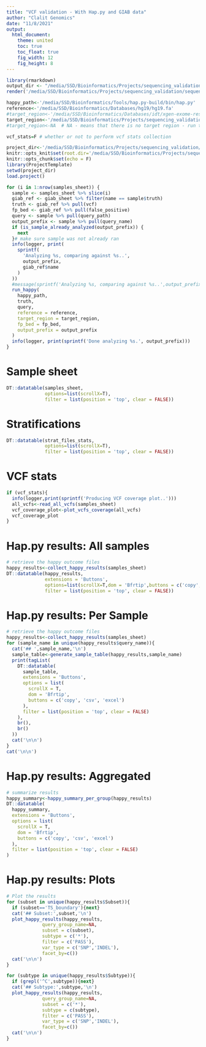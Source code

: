 ```yaml
---
title: "VCF validation - With Hap.py and GIAB data"
author: "Clalit Genomics"
date: "11/8/2021"
output: 
  html_document:
    theme: united
    toc: true
    toc_float: true
    fig_width: 12
    fig_height: 8
---
```


```r
library(rmarkdown)
output_dir <- "/media/SSD/Bioinformatics/Projects/sequencing_validation/sequencing_validation_project/output/reports"
render('/media/SSD/Bioinformatics/Projects/sequencing_validation/sequencing_validation_project/src/sequencing_validation_analysis.Rmd', output_dir = output_dir,output_file = sprintf('vcf_validation_report.%s.html',Sys.Date()))
```

```r
happy_path<-'/media/SSD/Bioinformatics/Tools/hap.py-build/bin/hap.py'
reference<-'/media/SSD/Bioinformatics/Databases/hg19/hg19.fa'
#target_region<-'/media/SSD/Bioinformatics/Databases/idt/xgen-exome-research-panel-v2-targets-hg19.bed'
target_region<-'/media/SSD/Bioinformatics/Projects/sequencing_validation/sequencing_validation_project/data/targets/idt_twist_agilent_union.bed'
#target_region<-NA  # NA - means that there is no target region - run the analysis on the whole genome

vcf_stats=F # whether or not to perform vcf stats collection
```

```r
project_dir<-'/media/SSD/Bioinformatics/Projects/sequencing_validation/sequencing_validation_project/'
knitr::opts_knit$set(root.dir='/media/SSD/Bioinformatics/Projects/sequencing_validation/sequencing_validation_project/')
knitr::opts_chunk$set(echo = F)
library(ProjectTemplate)
setwd(project_dir)
load.project()
```

```r

for (i in 1:nrow(samples_sheet)) {
  sample <- samples_sheet %>% slice(i)
  giab_ref <- giab_sheet %>% filter(name == sample$truth)
  truth <- giab_ref %>% pull(vcf)
  fp_bed <- giab_ref %>% pull(false_positive)
  query <- sample %>% pull(query_path)
  output_prefix <- sample %>% pull(query_name)
  if (is_sample_already_analyzed(output_prefix)) {
    next
  }# make sure sample was not already ran
  info(logger, print(
    sprintf(
      'Analyzing %s, comparing against %s..',
      output_prefix,
      giab_ref$name
    )
  ))
  #message(sprintf('Analyzing %s, comparing against %s..',output_prefix,giab_ref$name))
  run_happy(
    happy_path,
    truth,
    query,
    reference = reference,
    target_region = target_region,
    fp_bed = fp_bed,
    output_prefix = output_prefix
  )
  info(logger, print(sprintf('Done analyzing %s.', output_prefix)))
}

```

# Sample sheet

```r
DT::datatable(samples_sheet,
              options=list(scrollX=T),
              filter = list(position = 'top', clear = FALSE))
```

# Stratifications 

```r

DT::datatable(strat_files_stats,
              options=list(scrollX=T),
              filter = list(position = 'top', clear = FALSE))
```

# VCF stats

```r
if (vcf_stats){
  info(logger,print(sprintf('Producing VCF coverage plot..')))
  all_vcfs<-read_all_vcfs(samples_sheet)
  vcf_coverage_plot<-plot_vcfs_coverage(all_vcfs)
  vcf_coverage_plot
}
```

# Hap.py results: All samples

```r
# retrieve the happy outcome files
happy_results<-collect_happy_results(samples_sheet)
DT::datatable(happy_results,
              extensions = 'Buttons', 
              options=list(scrollX=T,dom = 'Bfrtip',buttons = c('copy', 'csv', 'excel')),
              filter = list(position = 'top', clear = FALSE))
```

# Hap.py results: Per Sample {.tabset}

```r
# retrieve the happy outcome files
happy_results<-collect_happy_results(samples_sheet)
for (sample_name in unique(happy_results$query_name)){
  cat('## ',sample_name,'\n')
  sample_table<-generate_sample_table(happy_results,sample_name)
  print(tagList(
    DT::datatable(
      sample_table,
      extensions = 'Buttons',
      options = list(
        scrollX = T,
        dom = 'Bfrtip',
        buttons = c('copy', 'csv', 'excel')
      ),
      filter = list(position = 'top', clear = FALSE)
    ),
    br(),
    br()
  ))
  cat('\n\n')
}
cat('\n\n')
```

# Hap.py results: Aggregated

```r

# summarize results
happy_summary<-happy_summary_per_group(happy_results)
DT::datatable(
  happy_summary,
  extensions = 'Buttons',
  options = list(
    scrollX = T,
    dom = 'Bfrtip',
    buttons = c('copy', 'csv', 'excel')
  ),
  filter = list(position = 'top', clear = FALSE)
)

```


# Hap.py results: Plots {.tabset}

```r
# Plot the results
for (subset in unique(happy_results$Subset)){
  if (subset=='TS_boundary'){next}
  cat('## Subset:',subset,'\n')
  plot_happy_results(happy_results,
             query_group_name=NA,
             subset = c(subset),
             subtype = c('*'),
             filter = c('PASS'),
             var_type = c('SNP','INDEL'),
             facet_by=c())
  cat('\n\n')
}

for (subtype in unique(happy_results$Subtype)){
  if (grepl('^C',subtype)){next}
  cat('## Subtype:',subtype,'\n')
  plot_happy_results(happy_results,
             query_group_name=NA,
             subset = c('*'),
             subtype = c(subtype),
             filter = c('PASS'),
             var_type = c('SNP','INDEL'),
             facet_by=c())
  cat('\n\n')
}
```
